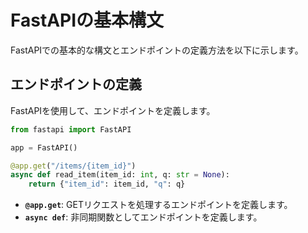 # FastAPIの基本構文

FastAPIでの基本的な構文とエンドポイントの定義方法を以下に示します。

## エンドポイントの定義

FastAPIを使用して、エンドポイントを定義します。

```python
from fastapi import FastAPI

app = FastAPI()

@app.get("/items/{item_id}")
async def read_item(item_id: int, q: str = None):
    return {"item_id": item_id, "q": q}
```

- **`@app.get`**: GETリクエストを処理するエンドポイントを定義します。
- **`async def`**: 非同期関数としてエンドポイントを定義します。
